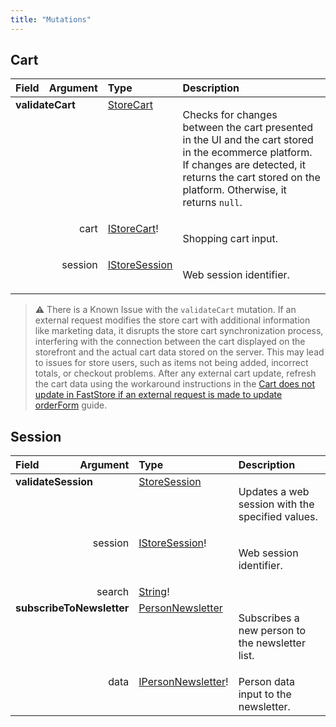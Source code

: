 ```yaml
---
title: "Mutations"
---
```


## Cart

<table>
<thead>
<tr>
<th align="left">Field</th>
<th align="right">Argument</th>
<th align="left">Type</th>
<th align="left">Description</th>
</tr>
</thead>
<tbody>
<tr>
<td colspan="2" valign="top"><strong>validateCart</strong></td>
<td valign="top"><a href="https://developers.vtex.com/docs/guides/faststore/schema-objects#storecart">StoreCart</a></td>
<td>

Checks for changes between the cart presented in the UI and the cart stored in the ecommerce platform. If changes are detected, it returns the cart stored on the platform. Otherwise, it returns `null`.

</td>
</tr>
<tr>
<td colspan="2" align="right" valign="top">cart</td>
<td valign="top"><a href="https://developers.vtex.com/docs/guides/faststore/schema-inputs#istorecart">IStoreCart</a>!</td>
<td>

Shopping cart input.

</td>
</tr>
<tr>
<td colspan="2" align="right" valign="top">session</td>
<td valign="top"><a href="https://developers.vtex.com/docs/guides/faststore/schema-inputs#istoresession">IStoreSession</a></td>
<td>

Web session identifier.

</td>
</tr>
</tbody>
</table>

> ⚠️ There is a Known Issue with the `validateCart` mutation. If an external request modifies the store cart with additional information like marketing data, it disrupts the store cart synchronization process, interfering with the connection between the cart displayed on the storefront and the actual cart data stored on the server. This may lead to issues for store users, such as items not being added, incorrect totals, or checkout problems. After any external cart update, refresh the cart data using the workaround instructions in the [Cart does not update in FastStore if an external request is made to update orderForm](https://help.vtex.com/en/known-issues/cart-does-not-update-in-faststore-if-external-request-is-made-to-update-orderform--7ef1GxxapbH2XKKf7HBuAM) guide.

## Session

<table>
<thead>
<tr>
<th align="left">Field</th>
<th align="right">Argument</th>
<th align="left">Type</th>
<th align="left">Description</th>
</tr>
</thead>
<tbody>
<tr>
<td colspan="2" valign="top"><strong>validateSession</strong></td>
<td valign="top"><a href="https://developers.vtex.com/docs/guides/faststore/schema-objects#storesession">StoreSession</a></td>
<td>

Updates a web session with the specified values.

</td>
</tr>
<tr>
<td colspan="2" align="right" valign="top">session</td>
<td valign="top"><a href="https://developers.vtex.com/docs/guides/faststore/schema-inputs#istoresession">IStoreSession</a>!</td>
<td>

Web session identifier.

</td>
</tr>
<tr>
<td colspan="2" align="right" valign="top">search</td>
<td valign="top"><a href="https://developers.vtex.com/docs/guides/faststore/schema-scalars#string">String</a>!</td>
<td></td>
</tr>
<tr>
<td colspan="2" valign="top"><strong>subscribeToNewsletter</strong></td>
<td valign="top"><a href="https://developers.vtex.com/docs/guides/faststore/schema-objects#personnewsletter">PersonNewsletter</a></td>
<td>

Subscribes a new person to the newsletter list.

</td>
</tr>
<tr>
<td colspan="2" align="right" valign="top">data</td>
<td valign="top"><a href="https://developers.vtex.com/docs/guides/faststore/schema-inputs#ipersonnewsletter">IPersonNewsletter</a>!</td>
<td>Person data input to the newsletter.</td>
</tr>
</tbody>
</table>

